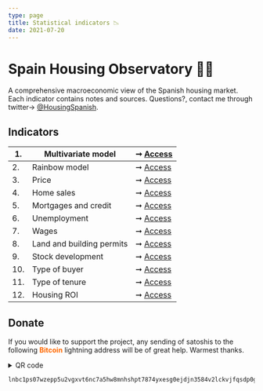 ```yaml
---
type: page
title: Statistical indicators 📉
date: 2021-07-20
---
```



# Spain Housing Observatory 🔭🌈

A comprehensive macroeconomic view of the Spanish housing market. Each indicator contains notes and sources.
Questions?, contact me through twitter→ [@HousingSpanish](https://twitter.com/HousingSpanish).

## Indicators

| 1. | Multivariate model | ➞ [Access](posts/six) |
| -- | ------------------------------- | --- |
| 2. | Rainbow model | ➞ [Access](posts/rainbow) |
| 3. | Price | ➞ [Access](posts/price) |
| 4. | Home sales | ➞ [Access](posts/sales) |
| 5. | Mortgages and credit | ➞ [Access](posts/credit) |
| 6. | Unemployment | ➞ [Access](posts/labor) |
| 7. | Wages | ➞ [Access](posts/wages) |
| 8. | Land and building permits | ➞ [Access](posts/permits) |
| 9. | Stock development | ➞ [Access](posts/stock) |
| 10. | Type of buyer | ➞ [Access](posts/buyers) |
| 11. | Type of tenure | ➞ [Access](posts/tenure) |
| 12. | Housing ROI | ➞ [Access](posts/roi) |

## Donate

If you would like to support the project, any sending of satoshis to the following <font color='#ff6800'><b>Bitcoin</b></font> lightning address will be of great help. Warmest thanks.<details><p align="center"><Image src="/images/qrdonacions.png" alt="Reload adress" width={249} height={248} priority className="next-image"/></p><summary>QR code</summary></details>

```
lnbc1ps07wzepp5u2vgxvt6nc7a5hw8mnhshpt7874yxesg0ejdjn3584v2lckvjfqsdp0g3hkuctrd9hjqnmzwdjhyanpw3hhy6fqfpsky6t5v96xwegxqyjw5q9qtzqqqqqq9qsqsp5pft9elfnv57hgr8nkk7s7ng9zsrqauczgxfxxjhdn30cv69avlysrzjqwryaup9lh50kkranzgcdnn2fgvx390wgj5jd07rwr3vxeje0glcllejaafcm7ya5sqqqqlgqqqqqeqqjqx6yd5jr709dpxkt33xgr9a4t4d9phtrk4slkznp2atm76hfuk8tqk3jwm4dy3hpzu26596j5yxt93lre0tstdywvgrusgfuepy56yxgqc0nt05
```
